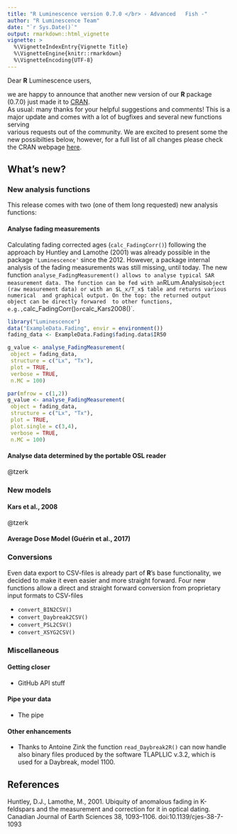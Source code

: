 ```yaml
---
title: "R Luminescence version 0.7.0 </br> - Advanced	Fish -"
author: "R Luminescence Team"
date: "`r Sys.Date()`"
output: rmarkdown::html_vignette
vignette: >
  %\VignetteIndexEntry{Vignette Title}
  %\VignetteEngine{knitr::rmarkdown}
  %\VignetteEncoding{UTF-8}
---
```


Dear **R** Luminescence users,

we are happy to announce that another new version of our **R** package (0.7.0) just made it to [CRAN](https://CRAN.R-project.org/package=Luminescence).  
As usual: many thanks for your helpful suggestions and comments!
This is a major update and comes with a lot of bugfixes and several new functions serving  
various requests out of the community. We are excited to present some the new possibilties below, however, for a full list of all changes please check the CRAN webpage [here](https://cran.r-project.org/web/packages/Luminescence/news.html). 

## What's new?

### New analysis functions

This release comes with two (one of them long requested) new analysis functions:

#### Analyse fading measurements 

Calculating fading corrected ages (`calc_FadingCorr()`) following the approach by Huntley and Lamothe (2001)
was already possible in the package `'Luminescence'` since the 2012. However, a package internal 
analysis of the fading measurements was still missing, until today. The new function `analyse_FadingMeasurement()
allows to analyse typical SAR measurement data. The function can be fed with an `RLum.Analysis` 
object (raw measurement data) or with an $L_x/T_x$ table and returns various numerical 
and graphical output. On the top: the returned output object can be directly forwared 
to other functions, e.g., `calc_FadingCorr()` or `calc_Kars2008()`.

```r
library("Luminescence")
data("ExampleData.Fading", envir = environment())
fading_data <- ExampleData.Fading$fading.data$IR50
```

```r
g_value <- analyse_FadingMeasurement(
 object = fading_data,
 structure = c("Lx", "Tx"),
 plot = TRUE,
 verbose = TRUE,
 n.MC = 100)
```

```r
par(mfrow = c(1,2))
g_value <- analyse_FadingMeasurement(
 object = fading_data,
 structure = c("Lx", "Tx"),
 plot = TRUE,
 plot.single = c(3,4),
 verbose = TRUE,
 n.MC = 100)
```

#### Analyse data determined by the portable OSL reader

@tzerk

### New models

#### Kars et al., 2008

@tzerk

#### Average Dose Model (Guérin et al., 2017)



### Conversions

Even data export to CSV-files is already part of **R**'s base functionality, we decided to make
it even easier and more straight forward. Four new functions allow a direct and straight forward
conversion from proprietary input formats to CSV-files

* `convert_BIN2CSV()`
* `convert_Daybreak2CSV()`
* `convert_PSL2CSV()`
* `convert_XSYG2CSV()`


### Miscellaneous

#### Getting closer 
* GitHub API stuff

#### Pipe your data
* The pipe

#### Other enhancements 
* Thanks to Antoine Zink the function `read_Daybreak2R()` can now handle also binary files produced
by the software TLAPLLIC v.3.2, which is used for a Daybreak, model 1100.


## References

Huntley, D.J., Lamothe, M., 2001. Ubiquity of anomalous fading in K-feldspars and the measurement and correction for it in optical dating. Canadian Journal of Earth Sciences 38, 1093–1106. doi:10.1139/cjes-38-7-1093

